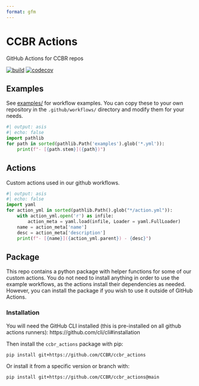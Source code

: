 ```yaml
---
format: gfm
---
```


<!-- README.md is generated from README.qmd. Please edit that file -->

# CCBR Actions

GitHub Actions for CCBR repos

[![build](https://github.com/CCBR/actions/actions/workflows/build-python.yml/badge.svg)](https://github.com/CCBR/actions/actions/workflows/build-python.yml)
[![codecov](https://codecov.io/gh/CCBR/actions/graph/badge.svg?token=yCtBbX4tap)](https://codecov.io/gh/CCBR/actions)

## Examples

See [examples/](examples) for workflow examples.
You can copy these to your own repository in the `.github/workflows/` directory
and modify them for your needs.

```python
#| output: asis
#| echo: false
import pathlib
for path in sorted(pathlib.Path('examples').glob('*.yml')):
    print(f"- [{path.stem}]({path})")
```


## Actions

Custom actions used in our github workflows.

```python
#| output: asis
#| echo: false
import yaml
for action_yml in sorted(pathlib.Path().glob("*/action.yml")):
    with action_yml.open('r') as infile:
        action_meta = yaml.load(infile, Loader = yaml.FullLoader)
    name = action_meta['name']
    desc = action_meta['description']
    print(f"- [{name}]({action_yml.parent}) - {desc}")

```

## Package

This repo contains a python package with helper functions for some of our
custom actions.
You do not need to install anything in order to use the example workflows,
as the actions install their dependencies as needed.
However, you can install the package if you wish to use it outside of GitHub Actions.

### Installation

You will need the GitHub CLI installed
(this is pre-installed on all github actions runners):
https://github.com/cli/cli#installation

Then install the `ccbr_actions` package with pip:

```bash
pip install git+https://github.com/CCBR/ccbr_actions
```

Or install it from a specific version or branch with:

```bash
pip install git+https://github.com/CCBR/ccbr_actions@main
```
